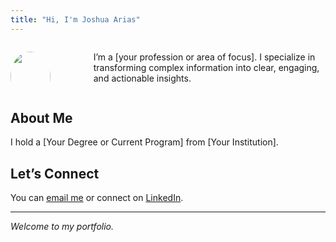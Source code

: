 ```yaml
---
title: "Hi, I'm Joshua Arias"
---
```



::: {.columns}
::: {.column width="30%"}
![](https://placehold.co/530x530?text=images/headshot.jpg){width=100% style="border-radius: 50%;"}
:::
::: {.column width="70%" style="padding-left: 3rem;"}
I'm a [your profession or area of focus]. I specialize in transforming complex information into clear, engaging, and actionable insights.
:::
:::

## About Me

I hold a <span class="highlight">[Your Degree or Current Program]</span> from [Your Institution].



## Let's Connect

You can [email me](mailto:you@example.com) or connect on [LinkedIn](https://www.linkedin.com/in/your-profile).

---

*Welcome to my portfolio.*